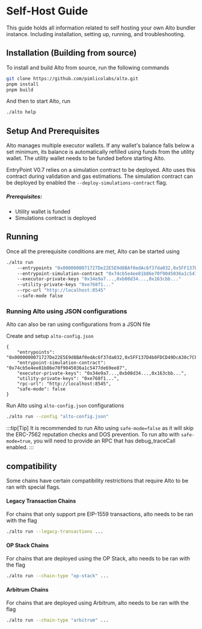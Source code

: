 # Self-Host Guide

This guide holds all information related to self hosting your own Alto bundler instance. Including installation, setting up, running, and troubleshooting.

## Installation (Building from source)

To install and build Alto from source, run the following commands

```bash
git clone https://github.com/pimlicolabs/alto.git
pnpm install
pnpm build
```

And then to start Alto, run

```bash
./alto help
```

## Setup And Prerequisites

Alto manages multiple executor wallets. If any wallet's balance falls below a set minimum, its balance is automatically refilled using funds from the utility wallet. The utility wallet needs to be funded before starting Alto.

EntryPoint V0.7 relies on a simulation contract to be deployed. Alto uses this contract during validation and gas estimations. The simulation contract can be deployed by enabled the `--deploy-simulations-contract` flag.

##### Prerequisites:

- Utility wallet is funded
- Simulations contract is deployed

## Running

Once all the prerequisite conditions are met, Alto can be started using

```bash
./alto run
    --entrypoints "0x0000000071727De22E5E9d8BAf0edAc6f37da032,0x5FF137D4b0FDCD49DcA30c7CF57E578a026d2789"
    --entrypoint-simulation-contract "0x74cb5e4ee81b86e70f9045036a1c5477de69ee87"
    --executor-private-keys "0x34e9a7...,0xb08d34...,0x163cbb..."
    --utility-private-keys "0xe768f1..."
    --rpc-url "http://localhost:8545"
    --safe-mode false
```

### Running Alto using JSON configurations

Alto can also be ran using configurations from a JSON file

Create and setup `alto-config.json`

```
{
    "entrypoints": "0x0000000071727De22E5E9d8BAf0edAc6f37da032,0x5FF137D4b0FDCD49DcA30c7CF57E578a026d2789",
    "entrypoint-simulation-contract": "0x74cb5e4ee81b86e70f9045036a1c5477de69ee87",
    "executor-private-keys": "0x34e9a7...,0xb08d34...,0x163cbb...",
    "utility-private-keys": "0xe768f1...",
    "rpc-url": "http://localhost:8545",
    "safe-mode": false
}
```

Run Alto using `alto-config.json` configurations

```bash
./alto run --config "alto-config.json"
```

:::tip[Tip]
It is recommended to run Alto using `safe-mode=false` as it will skip the ERC-7562 reputation checks and DOS prevention. To run alto with `safe-mode=true`, you will need to provide an RPC that has debug_traceCall enabled.
:::

## compatibility

Some chains have certain compatibility restrictions that require Alto to be ran with special flags.

#### Legacy Transaction Chains
For chains that only support pre EIP-1559 transactions, alto needs to be ran with the flag

```bash
./alto run --legacy-transactions ...
```

#### OP Stack Chains
For chains that are deployed using the OP Stack, alto needs to be ran with the flag

```bash
./alto run --chain-type "op-stack" ...
```

#### Arbitrum Chains
For chains that are deployed using Arbitrum, alto needs to be ran with the flag

```bash
./alto run --chain-type "arbitrum" ...
```

